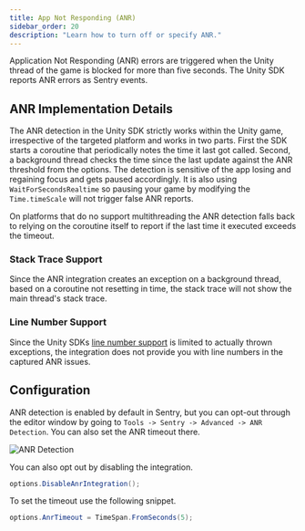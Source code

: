 ```yaml
---
title: App Not Responding (ANR)
sidebar_order: 20
description: "Learn how to turn off or specify ANR."
---
```


Application Not Responding (ANR) errors are triggered when the Unity thread of the game is blocked for more than five seconds. The Unity SDK reports ANR errors as Sentry events.

## ANR Implementation Details

The ANR detection in the Unity SDK strictly works within the Unity game, irrespective of the targeted platform and works in two parts. First the SDK starts a coroutine that periodically notes the time it last got called. Second, a background thread checks the time since the last update against the ANR threshold from the options.
The detection is sensitive of the app losing and regaining focus and gets paused accordingly. It is also using `WaitForSecondsRealtime` so pausing your game by modifying the `Time.timeScale` will not trigger false ANR reports.

On platforms that do no support multithreading the ANR detection falls back to relying on the coroutine itself to report if the last time it executed exceeds the timeout.

### Stack Trace Support

Since the ANR integration creates an exception on a background thread, based on a coroutine not resetting in time, the stack trace will not show the main thread's stack trace.

### Line Number Support

Since the Unity SDKs [line number support](/platforms/unity/configuration/il2cpp) is limited to actually thrown exceptions, the integration does not provide you with line numbers in the captured ANR issues.

## Configuration

ANR detection is enabled by default in Sentry, but you can opt-out through the editor window by going to `Tools -> Sentry -> Advanced -> ANR Detection`. You can also set the ANR timeout there.

![ANR Detection](./img/unity-anr.png)

You can also opt out by disabling the integration.

```csharp
options.DisableAnrIntegration();
```

To set the timeout use the following snippet.

```csharp
options.AnrTimeout = TimeSpan.FromSeconds(5);
```
